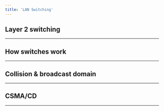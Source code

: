 ```yaml
---
title: 'LAN Switching'
---
```


## Layer 2 switching

---

## How switches work

---

## Collision & broadcast domain

---

## CSMA/CD

---
